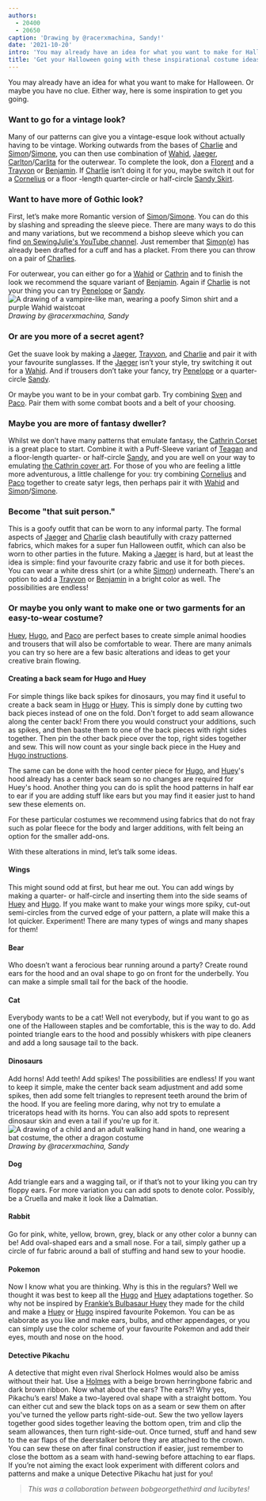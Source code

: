 ```yaml
---
authors:
  - 20400
  - 20650
caption: 'Drawing by @racerxmachina, Sandy!'
date: '2021-10-20'
intro: 'You may already have an idea for what you want to make for Halloween. Or maybe you have no clue. Either way, here is some inspiration to get you going.'
title: 'Get your Halloween going with these inspirational costume ideas'
---
```


You may already have an idea for what you want to make for Halloween. Or maybe
you have no clue. Either way, here is some inspiration to get you going.

<!-- truncate -->

### Want to go for a vintage look?

Many of our patterns can give you a vintage-esque look without actually having to be vintage.
Working outwards from the bases of [Charlie](/designs/charlie) and [Simon](/designs/simon/)/[Simone](/designs/simone/), you can then use combination of [Wahid](/designs/wahid/), [Jaeger](/designs/jaeger), [Carlton](/designs/carlton/)/[Carlita](/designs/carlita) for the outerwear. To complete the look, don a [Florent](/designs/florent) and a [Trayvon](/designs/trayvon) or [Benjamin](/designs/benjamin). If [Charlie](/designs/charlie/) isn’t doing it for you, maybe switch it out for a [Cornelius](/designs/cornelius/) or a floor -length quarter-circle or half-circle [Sandy Skirt](/designs/sandy/).

### Want to have more of Gothic look?

First, let’s make more Romantic version of [Simon](/designs/simon/)/[Simone](/designs/simone/). You can do this by slashing and spreading the sleeve piece. There are many ways to do this and many variations, but we recommend a bishop sleeve which you can find [on SewingJulie's YouTube channel](https://www.youtube.com/watch?v=GkEZtATYZ2g&ab_channel=SewingJulie). Just remember that [Simon](/designs/simon/)([e](/designs/simone/)) has already been drafted for a cuff and has a placket. From there you can throw on a pair of [Charlies](/designs/charlie/).

For outerwear, you can either go for a [Wahid](/designs/wahid/) or [Cathrin](/designs/cathrin/) and to finish the look we recommend the square variant of [Benjamin](/designs/benjamin/). Again if [Charlie](/designs/charlie/) is not your thing you can try [Penelope](/designs/penelope/) or [Sandy](/designs/sandy/).
![A drawing of a vampire-like man, wearing a poofy Simon shirt and a purple Wahid waistcoat](https://posts.freesewing.org/uploads/wahidsimonvamp_345e8bb3b0.jpg)
_Drawing by @racerxmachina, Sandy_

### Or are you more of a secret agent?

Get the suave look by making a [Jaeger](/designs/jaeger/), [Trayvon](/designs/trayvon/), and [Charlie](/designs/charlie/) and pair it with your favourite sunglasses. If the [Jaeger](/designs/jaeger/) isn’t your style, try switching it out for a [Wahid](/designs/wahid/). And if trousers don’t take your fancy, try [Penelope](/designs/penelope/) or a quarter-circle [Sandy](/designs/sandy/).

Or maybe you want to be in your combat garb. Try combining [Sven](/designs/sven/) and [Paco](/designs/paco/). Pair them with some combat boots and a belt of your choosing.

### Maybe you are more of fantasy dweller?

Whilst we don’t have many patterns that emulate fantasy, the [Cathrin Corset](/designs/cathrin/) is a great place to start. Combine it with a Puff-Sleeve variant of [Teagan](/designs/teagan/) and a floor-length quarter- or half-circle [Sandy](/designs/sandy/), and you are well on your way to emulating [the Cathrin cover art](/designs/cathrin/). For those of you who are feeling a little more adventurous, a little challenge for you: try combining [Cornelius](/designs/cornelius/) and [Paco](/designs/paco/) together to create satyr legs, then perhaps pair it with [Wahid](/designs/wahid/) and [Simon](/designs/simon/)/[Simone](/designs/simone/).

### Become "that suit person."

This is a goofy outfit that can be worn to any informal party. The formal aspects of [Jaeger](/designs/jaeger/) and [Charlie](/designs/charlie/) clash beautifully with crazy patterned fabrics, which makes for a super fun Halloween outfit, which can also be worn to other parties in the future. Making a [Jaeger](/designs/jaeger/) is hard, but at least the idea is simple: find your favourite crazy fabric and use it for both pieces. You can wear a white dress shirt (or a white [Simon](/designs/simon/)) underneath. There's an option to add a [Trayvon](/designs/trayvon/) or [Benjamin](/designs/benjamin/) in a bright color as well. The possibilities are endless!

### Or maybe you only want to make one or two garments for an easy-to-wear costume?

[Huey](/designs/huey/), [Hugo](/designs/hugo/), and [Paco](/designs/paco/) are perfect bases to create simple animal hoodies and trousers that will also be comfortable to wear. There are many animals you can try so here are a few basic alterations and ideas to get your creative brain flowing.

#### Creating a back seam for Hugo and Huey

For simple things like back spikes for dinosaurs, you may find it useful to create a back seam in [Hugo](/designs/hugo/) or [Huey](/designs/huey/). This is simply done by cutting two back pieces instead of one on the fold. Don't forget to add seam allowance along the center back! From there you would construct your additions, such as spikes, and then baste them to one of the back pieces with right sides together. Then pin the other back piece over the top, right sides together and sew. This will now count as your single back piece in the Huey and [Hugo instructions](/docs/designs/hugo/instructions/).

The same can be done with the hood center piece for [Hugo](/designs/hugo/), and [Huey](/designs/huey/)'s hood already has a center back seam so no changes are required for Huey's hood. Another thing you can do is split the hood patterns in half ear to ear if you are adding stuff like ears but you may find it easier just to hand sew these elements on.

For these particular costumes we recommend using fabrics that do not fray such as polar fleece for the body and larger additions, with felt being an option for the smaller add-ons.

With these alterations in mind, let’s talk some ideas.

#### Wings

This might sound odd at first, but hear me out. You can add wings by making a quarter- or half-circle and inserting them into the side seams of [Huey](/designs/huey/) and [Hugo](/designs/hugo/). If you make want to make your wings more spiky, cut-out semi-circles from the curved edge of your pattern, a plate will make this a lot quicker. Experiment! There are many types of wings and many shapes for them!

#### Bear

Who doesn’t want a ferocious bear running around a party? Create round ears for the hood and an oval shape to go on front for the underbelly. You can make a simple small tail for the back of the hoodie.

#### Cat

Everybody wants to be a cat! Well not everybody, but if you want to go as one of the Halloween staples and be comfortable, this is the way to do. Add pointed triangle ears to the hood and possibly whiskers with pipe cleaners and add a long sausage tail to the back.

#### Dinosaurs

Add horns! Add teeth! Add spikes! The possibilities are endless! If you want to keep it simple, make the center back seam adjustment and add some spikes, then add some felt triangles to represent teeth around the brim of the hood. If you are feeling more daring, why not try to emulate a triceratops head with its horns. You can also add spots to represent dinosaur skin and even a tail if you're up for it.
![A drawing of a child and an adult walking hand in hand, one wearing a bat costume, the other a dragon costume](https://posts.freesewing.org/uploads/huey_paco_costumes_8a199c7572.jpg)
_Drawing by @racerxmachina, Sandy_

#### Dog

Add triangle ears and a wagging tail, or if that’s not to your liking you can try floppy ears. For more variation you can add spots to denote color. Possibly, be a Cruella and make it look like a Dalmatian.

#### Rabbit

Go for pink, white, yellow, brown, grey, black or any other color a bunny can be! Add oval-shaped ears and a small nose. For a tail, simply gather up a circle of fur fabric around a ball of stuffing and hand sew to your hoodie.

#### Pokemon

Now I know what you are thinking. Why is this in the regulars? Well we thought it was best to keep all the [Hugo](/designs/hugo/) and [Huey](/designs/huey/) adaptations together. So why not be inspired by [Frankie’s Bulbasaur Huey](/showcase/bulbasaur-huey/) they made for the child and make a [Huey](/designs/huey/) or [Hugo](/designs/hugo/) inspired favourite Pokemon. You can be as elaborate as you like and make ears, bulbs, and other appendages, or you can simply use the color scheme of your favourite Pokemon and add their eyes, mouth and nose on the hood.

#### Detective Pikachu

A detective that might even rival Sherlock Holmes would also be amiss without their hat. Use a [Holmes](/designs/holmes/) with a beige brown herringbone fabric and dark brown ribbon. Now what about the ears? The ears?! Why yes, Pikachu’s ears! Make a two-layered oval shape with a straight bottom. You can either cut and sew the black tops on as a seam or sew them on after you've turned the yellow parts right-side-out. Sew the two yellow layers together good sides together leaving the bottom open, trim and clip the seam allowances, then turn right-side-out. Once turned, stuff and hand sew to the ear flaps of the deerstalker before they are attached to the crown. You can sew these on after final construction if easier, just remember to close the bottom as a seam with hand-sewing before attaching to ear flaps. If you’re not aiming the exact look experiment with different colors and patterns and make a unique Detective Pikachu hat just for you!

> _This was a collaboration between bobgeorgethethird and lucibytes!_
